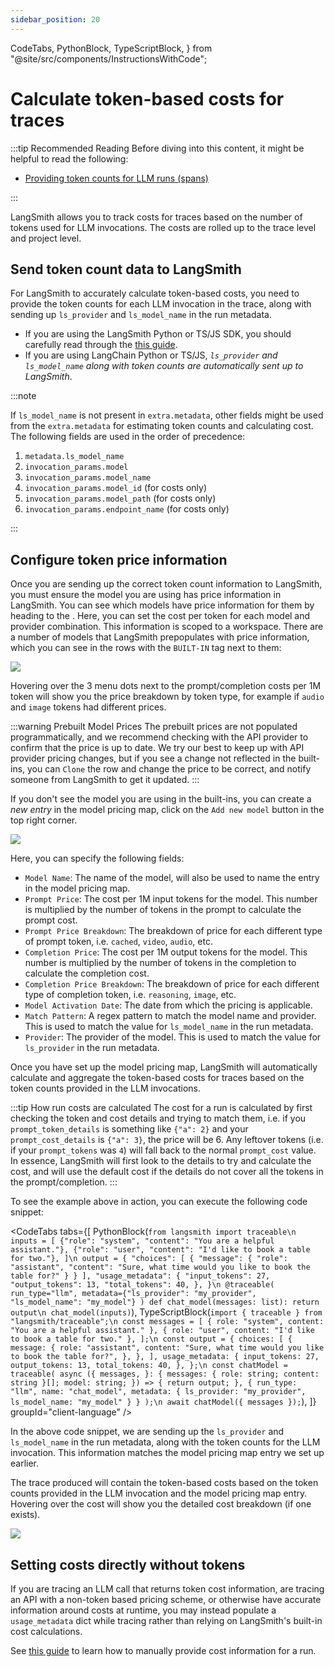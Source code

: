 ```yaml
---
sidebar_position: 20
---
```


  CodeTabs,
  PythonBlock,
  TypeScriptBlock,
} from "@site/src/components/InstructionsWithCode";

# Calculate token-based costs for traces

:::tip Recommended Reading
Before diving into this content, it might be helpful to read the following:

- [Providing token counts for LLM runs (spans)](./log_llm_trace#manually-provide-token-counts)

:::

LangSmith allows you to track costs for traces based on the number of tokens used for LLM invocations.
The costs are rolled up to the trace level and project level.

## Send token count data to LangSmith

For LangSmith to accurately calculate token-based costs, you need to provide the token counts for each LLM invocation in the trace, along with sending up `ls_provider` and `ls_model_name` in the run metadata.

- If you are using the LangSmith Python or TS/JS SDK, you should carefully read through the [this guide](./log_llm_trace).
- If you are using LangChain Python or TS/JS, _`ls_provider` and `ls_model_name` along with token counts are automatically sent up to LangSmith_.

:::note

If `ls_model_name` is not present in `extra.metadata`, other fields might be used from the `extra.metadata` for estimating token counts and calculating cost. The following fields are used in the order of precedence:

1. `metadata.ls_model_name`
2. `invocation_params.model`
3. `invocation_params.model_name`
4. `invocation_params.model_id` (for costs only)
5. `invocation_params.model_path` (for costs only)
6. `invocation_params.endpoint_name` (for costs only)

:::

## Configure token price information

Once you are sending up the correct token count information to LangSmith, you must ensure the model you are using has price information in LangSmith.
You can see which models have price information for them by heading to the <RegionalUrl text='model pricing map' suffix='/settings/workspaces/models' />.
Here, you can set the cost per token for each model and provider combination. This information is scoped to a workspace. There are a number of models that LangSmith prepopulates with price information,
which you can see in the rows with the `BUILT-IN` tag next to them:

![](./static/model_price_map.png)

Hovering over the 3 menu dots next to the prompt/completion costs per 1M token will show you the price breakdown by token type, for example if `audio` and `image` tokens had different prices.

:::warning Prebuilt Model Prices
The prebuilt prices are not populated programmatically, and we recommend checking with the API provider to confirm that the price is up to date. We try our best to keep up
with API provider pricing changes, but if you see a change not reflected in the built-ins, you can `Clone` the row and change the price to be correct, and notify someone
from LangSmith to get it updated.
:::

If you don't see the model you are using in the built-ins, you can create a _new entry_ in the model pricing map, click on the `Add new model` button in the top right corner.

![](./static/new_price_map_entry.png)

Here, you can specify the following fields:

- `Model Name`: The name of the model, will also be used to name the entry in the model pricing map.
- `Prompt Price`: The cost per 1M input tokens for the model. This number is multiplied by the number of tokens in the prompt to calculate the prompt cost.
- `Prompt Price Breakdown`: The breakdown of price for each different type of prompt token, i.e. `cached`, `video`, `audio`, etc.
- `Completion Price`: The cost per 1M output tokens for the model. This number is multiplied by the number of tokens in the completion to calculate the completion cost.
- `Completion Price Breakdown`: The breakdown of price for each different type of completion token, i.e. `reasoning`, `image`, etc.
- `Model Activation Date`: The date from which the pricing is applicable.
- `Match Pattern`: A regex pattern to match the model name and provider. This is used to match the value for `ls_model_name` in the run metadata.
- `Provider`: The provider of the model. This is used to match the value for `ls_provider` in the run metadata.

Once you have set up the model pricing map, LangSmith will automatically calculate and aggregate the token-based costs for traces based on the token counts provided in the LLM invocations.

:::tip How run costs are calculated
The cost for a run is calculated by first checking the token and cost details and trying to match them, i.e. if you `prompt_token_details` is something like `{"a": 2}` and your `prompt_cost_details`
is `{"a": 3}`, the price will be 6. Any leftover tokens (i.e. if your `prompt_tokens` was `4`) will fall back to the normal `prompt_cost` value. In essence, LangSmith will first look to the details
to try and calculate the cost, and will use the default cost if the details do not cover all the tokens in the prompt/completion.
:::

To see the example above in action, you can execute the following code snippet:

<CodeTabs
  tabs={[
    PythonBlock(`from langsmith import traceable\n
inputs = [
    {"role": "system", "content": "You are a helpful assistant."},
    {"role": "user", "content": "I'd like to book a table for two."},
]\n
output = {
    "choices": [
        {
            "message": {
                "role": "assistant",
                "content": "Sure, what time would you like to book the table for?"
            }
        }
    ],
    "usage_metadata": {
        "input_tokens": 27,
        "output_tokens": 13,
        "total_tokens": 40,
    },
}\n
@traceable(
    run_type="llm",
    metadata={"ls_provider": "my_provider", "ls_model_name": "my_model"}
)
def chat_model(messages: list):
    return output\n
chat_model(inputs)`),
    TypeScriptBlock(`import { traceable } from "langsmith/traceable";\n
const messages = [
  { role: "system", content: "You are a helpful assistant." },
  { role: "user", content: "I'd like to book a table for two." },
];\n
const output = {
  choices: [
    {
      message: {
        role: "assistant",
        content: "Sure, what time would you like to book the table for?",
      },
    },
  ],
  usage_metadata: {
    input_tokens: 27,
    output_tokens: 13,
    total_tokens: 40,
  },
};\n
const chatModel = traceable(
  async ({
    messages,
  }: {
    messages: { role: string; content: string }[];
    model: string;
  }) => {
    return output;
  },
  { run_type: "llm", name: "chat_model", metadata: { ls_provider: "my_provider", ls_model_name: "my_model" } }
);\n
await chatModel({ messages });`),
  ]}
  groupId="client-language"
/>

In the above code snippet, we are sending up the `ls_provider` and `ls_model_name` in the run metadata, along with the token counts for the LLM invocation.
This information matches the model pricing map entry we set up earlier.

The trace produced will contain the token-based costs based on the token counts provided in the LLM invocation and the model pricing map entry. Hovering over the cost
will show you the detailed cost breakdown (if one exists).

![](./static/model_costs.png)

## Setting costs directly without tokens

If you are tracing an LLM call that returns token cost information, are tracing an API with a non-token based pricing scheme,
or otherwise have accurate information around costs at runtime, you may instead populate a `usage_metadata`
dict while tracing rather than relying on LangSmith's built-in cost calculations.

See [this guide](./log_llm_trace#manually-provide-usage-information) to learn how to manually provide cost information for a run.
